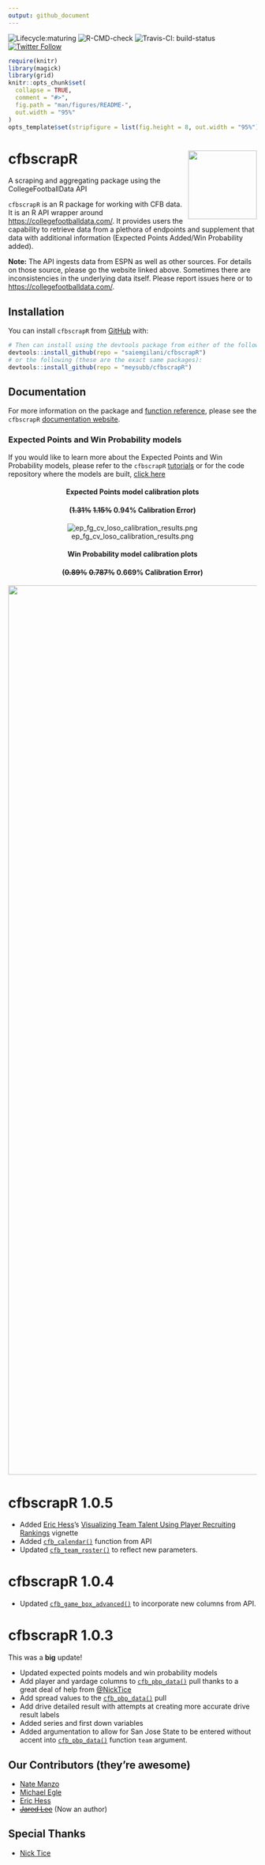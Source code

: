 ```yaml
---
output: github_document
---
```


<!-- README.md is generated from README.Rmd. Please edit that file -->
<!-- badges: start -->

![Lifecycle:maturing](https://img.shields.io/badge/lifecycle-maturing-blue.svg)
![R-CMD-check](https://github.com/saiemgilani/cfbscrapR/workflows/R-CMD-check/badge.svg)
![Travis-CI: build-status](https://travis-ci.com/saiemgilani/cfbscrapR.svg?token=BxsozfUD3VCvCzzJpdFf&branch=master) [![Twitter Follow](https://img.shields.io/twitter/follow/cfbscrapR?style=social)](https://twitter.com/cfbscrapR) <!-- badges: end -->



```r
require(knitr)
library(magick)
library(grid)
knitr::opts_chunk$set(
  collapse = TRUE,
  comment = "#>",
  fig.path = "man/figures/README-",
  out.width = "95%"
)
opts_template$set(stripfigure = list(fig.height = 8, out.width = "95%"))
```

# cfbscrapR <a href='http://saiemgilani.github.io/cfbscrapR'><img src='man/figures/logo.png' align="right" height="139" /></a>

A scraping and aggregating package using the CollegeFootballData API

`cfbscrapR` is an R package for working with CFB data. It is an R API wrapper around <https://collegefootballdata.com/>. It provides users the capability to retrieve data from a plethora of endpoints and supplement that data with additional information (Expected Points Added/Win Probability added).

**Note:** The API ingests data from ESPN as well as other sources. For details on those source, please go the website linked above. Sometimes there are inconsistencies in the underlying data itself. Please report issues here or to <https://collegefootballdata.com/>.

## **Installation**

You can install `cfbscrapR` from [GitHub](https://github.com/saiemgilani/cfbscrapR) with:

``` r
# Then can install using the devtools package from either of the following:
devtools::install_github(repo = "saiemgilani/cfbscrapR")
# or the following (these are the exact same packages):
devtools::install_github(repo = "meysubb/cfbscrapR")
```

## **Documentation**

For more information on the package and [function reference](https://saiemgilani.github.io/cfbscrapR/reference/index.html), please see the `cfbscrapR` [documentation website](https://saiemgilani.github.io/cfbscrapR/).

### **Expected Points and Win Probability models**

If you would like to learn more about the Expected Points and Win Probability models, please refer to the `cfbscrapR` [tutorials](https://saiemgilani.github.io/cfbscrapR/articles/index.html) or for the code repository where the models are built, [click here](https://github.com/meysubb/cfbscrapR-MISC) <center>

#### **Expected Points model calibration plots**

#### (~~1.31%~~ ~~1.15%~~ 0.94% Calibration Error)

![ep\_fg\_cv\_loso\_calibration\_results.png](https://github.com/saiemgilani/cfbscrapR/blob/master/man/figures/ep_fg_cv_loso_calibration_results.png?raw=true)

</center>

<center>


#### **Win Probability model calibration plots**

#### (~~0.89%~~ ~~0.787%~~ 0.669% Calibration Error)


<img src="https://github.com/saiemgilani/cfbscrapR/blob/master/man/figures/wp_cv_loso_calibration_results.png?raw=true" alt="wp_cv_loso_calibration_results.png" width="1800"/>

</center>

# **cfbscrapR 1.0.5**
-  Added [Eric Hess](https://twitter.com/arbitanalytics)'s [Visualizing Team Talent Using Player Recruiting Rankings](https://saiemgilani.github.io/cfbscrapR/articles/nth-rated-recruit.html) vignette
-  Added [`cfb_calendar()`](https://saiemgilani.github.io/cfbscrapR/reference/cfb_calendar.html) function from API
-  Updated [`cfb_team_roster()`](https://saiemgilani.github.io/cfbscrapR/reference/cfb_team_roster.html) to reflect new parameters.

# **cfbscrapR 1.0.4**

-  Updated [`cfb_game_box_advanced()`](https://saiemgilani.github.io/cfbscrapR/reference/cfb_game_box_advanced.html) to incorporate new columns from API.

# **cfbscrapR 1.0.3**

This was a **big** update!

-   Updated expected points models and win probability models
-   Add player and yardage columns to [`cfb_pbp_data()`](https://saiemgilani.github.io/cfbscrapR/reference/cfb_pbp_data.html) pull thanks to a great deal of help from [\@NickTice](https://github.com/NickTice)
-   Add spread values to the [`cfb_pbp_data()`](https://saiemgilani.github.io/cfbscrapR/reference/cfb_pbp_data.html) pull
-   Add drive detailed result with attempts at creating more accurate drive result labels
-   Added series and first down variables
-   Added argumentation to allow for San Jose State to be entered without accent into [`cfb_pbp_data()`](https://saiemgilani.github.io/cfbscrapR/reference/cfb_pbp_data.html) function ```team``` argument.


## **Our Contributors (they're awesome)**

-   [Nate Manzo](https://twitter.com/cfbnate)
-   [Michael Egle](https://twitter.com/deceptivespeed_)
-   [Eric Hess](https://twitter.com/arbitanalytics)
-   ~~[Jared Lee](https://twitter.com/JaredDLee)~~ (Now an author)

## **Special Thanks**

-   [Nick Tice](https://github.com/NickTice)
